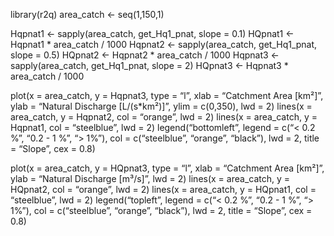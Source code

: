 library(r2q)
area_catch <- seq(1,150,1)

Hqpnat1 <- sapply(area_catch, get_Hq1_pnat, slope = 0.1)
HQpnat1 <- Hqpnat1 * area_catch / 1000
Hqpnat2 <- sapply(area_catch, get_Hq1_pnat, slope = 0.5)
HQpnat2 <- Hqpnat2 * area_catch / 1000
Hqpnat3 <- sapply(area_catch, get_Hq1_pnat, slope = 2)
HQpnat3 <- Hqpnat3 * area_catch / 1000

plot(x = area_catch, y = Hqpnat3, type = "l", xlab = "Catchment Area [km²]",
     ylab = "Natural Discharge [L/(s*km²)]", ylim = c(0,350), lwd = 2)
lines(x = area_catch, y = Hqpnat2, col = "orange", lwd = 2)
lines(x = area_catch, y = Hqpnat1, col = "steelblue", lwd = 2)
legend("bottomleft", legend = c("< 0.2 %", "0.2 - 1 %", "> 1%"), 
       col = c("steelblue", "orange", "black"), lwd = 2, title = "Slope", 
       cex = 0.8)

plot(x = area_catch, y = HQpnat3, type = "l", xlab = "Catchment Area [km²]",
     ylab = "Natural Discharge [m³/s]", lwd = 2)
lines(x = area_catch, y = HQpnat2, col = "orange", lwd = 2)
lines(x = area_catch, y = HQpnat1, col = "steelblue", lwd = 2)
legend("topleft", legend = c("< 0.2 %", "0.2 - 1 %", "> 1%"), 
       col = c("steelblue", "orange", "black"), lwd = 2, title = "Slope", 
       cex = 0.8)


